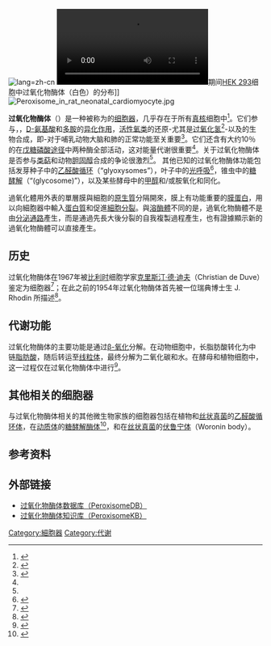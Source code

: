 {{NoteAT|G1=生命科学}}
[[File:Peroxisome.svg|lang=zh-cn]]
[[File:Distribution_of_peroxisomes_labelled_with_a_monomeric_eqFP611_variant_in_HEK293_cells_during_mitosis_-_pone.0004391.s005.ogv|thumb]]期间[[HEK_293|HEK 293]]细胞中过氧化物酶体（白色）的分布]]
[[File:Peroxisome_in_rat_neonatal_cardiomyocyte.jpg|alt=Peroxisome in rat neonatal cardiomyocyte staining The SelectFX Alexa Fluor 488 Peroxisome Labeling Kit directed against peroxisomal membrane protein 70 (PMP 70)]]

'''过氧化物酶体'''（{{lang-en|'''peroxisome'''}}）是一种被称为{{le|酶体|Microbody}}的[[细胞器|细胞器]]，几乎存在于所有[[真核生物|真核]]细胞中<ref name="pmid20124343">{{cite journal | vauthors = Gabaldón T | title = Peroxisome diversity and evolution | journal = Philosophical Transactions of the Royal Society of London. Series B, Biological Sciences | volume = 365 | issue = 1541 | pages = 765–73 | date = Mar 2010 | pmid = 20124343 | pmc = 2817229 | doi = 10.1098/rstb.2009.0240 }}</ref>。它们参与{{le|非常长链脂肪酸|Very long chain fatty acid}}，{{le|支链脂肪酸|Branched chain fatty acids}}，[[氨基酸|D-氨基酸]]和[[多胺|多胺]]的[[异化作用|异化作用]]，[[活性氧类|活性氧类]]的还原-尤其是[[过氧化氢|过氧化氢]]<ref name="ROS and peroxisomes">{{cite journal | vauthors = Bonekamp NA, Völkl A, Fahimi HD, Schrader M | title = Reactive oxygen species and peroxisomes: struggling for balance | journal = BioFactors | volume = 35 | issue = 4 | pages = 346–55 | pmid = 19459143 | doi = 10.1002/biof.48 | year=2009}}</ref>-以及{{le|缩醛磷脂|Plasmalogen}}的生物合成，即{{le|醚磷脂|Ether lipid}}-对于哺乳动物大脑和肺的正常功能至关重要<ref name="pmid16756494">{{cite journal | vauthors = Wanders RJ, Waterham HR | title = Biochemistry of mammalian peroxisomes revisited | journal = Annual Review of Biochemistry | volume = 75 | issue =  | pages = 295–332 | year = 2006 | pmid = 16756494 | doi = 10.1146/annurev.biochem.74.082803.133329 }}</ref>。它们还含有大约10％的在[[戊糖磷酸途径|戊糖磷酸途径]]中两种酶全部活动，这对能量代谢很重要<ref name="pmid16756494"/>。关于过氧化物酶体是否参与[[类萜|类萜]]和动物[[胆固醇|胆固醇]]合成的争论很激烈<ref name="pmid16756494"/>。 其他已知的过氧化物酶体功能包括发芽种子中的[[乙醛酸循环|乙醛酸循环]]（“glyoxysomes”），叶子中的[[光呼吸|光呼吸]]<ref>{{cite book | vauthors = Evert RF, Eichhorn SE | year = 2006 | title = Esau's Plant Anatomy: Meristems, Cells, and Tissues of the Plant Body: Their Structure, Function, and Development|publisher=John Wiley & Sons|isbn=9780471738435}}</ref>，锥虫中的[[糖酵解|糖酵解]]（“{{le|糖酵解酶体|glycosome}}(glycosome)”），以及某些酵母中的[[甲醇|甲醇]]和/或胺氧化和同化。

過氧化體用外表的單層膜與細胞的[[原生質|原生質]]分隔開來，膜上有功能重要的[[膜蛋白|膜蛋白]]，用以向細胞器中輸入[[蛋白質|蛋白質]]和促進[[細胞分裂|細胞分裂]]。與[[溶酶體|溶酶體]]不同的是，過氧化物酶體不是由[[分泌通路|分泌通路]]產生，而是通過先長大後分裂的自我複製過程產生，也有證據顯示新的過氧化物酶體可以直接產生{{請求來源}}。

== 历史 ==
过氧化物酶体在1967年被[[比利时|比利时]]细胞学家[[克里斯汀·德·迪夫|克里斯汀·德·迪夫]]（Christian de Duve）鉴定为细胞器<ref name="pmid4389648">{{cite journal | vauthors = de Duve C | title = The peroxisome: a new cytoplasmic organelle | journal = Proceedings of the Royal Society of London. Series B, Biological Sciences | volume = 173 | issue = 1030 | pages = 71–83 | date = Apr 1969 | pmid = 4389648 | doi = 10.1098/rspb.1969.0039 }}</ref>；在此之前的1954年过氧化物酶体首先被一位瑞典博士生 J. Rhodin 所描述<ref name="Rhodin_1954">{{cite journal | vauthors = Rhodin, J | title = Correlation of ultrastructural organization and function in normal and experimentally changed proximal tubule cells of the mouse kidney | journal = Doctorate Thesis. Karolinska Institutet, Stockholm | volume = | issue =  | pages =  | year = 1954 | pmid = | doi =  }}</ref>。

== 代谢功能 ==
过氧化物酶体的主要功能是通过[[β-氧化|β-氧化]]分解{{le|非常长链脂肪酸|Very long chain fatty acid}}。在动物细胞中，长脂肪酸转化为中链[[脂肪酸|脂肪酸]]，随后转运至[[线粒体|线粒体]]，最终分解为二氧化碳和水。在酵母和植物细胞中，这一过程仅在过氧化物酶体中进行<ref name="alberts">{{cite book | vauthors = Alberts B,  Johnson A, Lewis J, Raff M, Roberts K,  Walter P | title = Molecular Biology of the Cell | edition = Fourth | publisher = Garland Science | location = New York | year = 2002 | pages = | quote = | isbn = 0-8153-3218-1 | chapter  = Chapter 12: Peroxisomes | url = https://www.ncbi.nlm.nih.gov/books/bv.fcgi?rid=mboc4.section.2194 | accessdate = }}</ref>。

== 其他相关的细胞器 ==
与过氧化物酶体相关的其他微生物家族的细胞器包括在植物和[[霉菌|丝状真菌]]的[[乙醛酸循环体|乙醛酸循环体]]，在[[动质体|动质体]]的[[糖酵解酶体|糖酵解酶体]]<ref name="pmid1447292">{{cite journal | vauthors = Blattner J, Swinkels B, Dörsam H, Prospero T, Subramani S, Clayton C | title = Glycosome assembly in trypanosomes: variations in the acceptable degeneracy of a COOH-terminal microbody targeting signal | url = https://archive.org/details/sim_journal-of-cell-biology_1992-12_119_5/page/1129 | journal = The Journal of Cell Biology | volume = 119 | issue = 5 | pages = 1129–36 | date = Dec 1992 | pmid = 1447292 | pmc = 2289717 | doi = 10.1083/jcb.119.5.1129 }}</ref>，和在[[霉菌|丝状真菌]]的[[伏鲁宁体|伏鲁宁体]]（Woronin body）。

== 参考资料 ==
{{reflist}}

== 外部链接 ==
{{wikiversity|Peroxisomes|at-link=Topic:Cell Biology|at=The Department of Cell Biology}}
{{Commons category|Peroxisomes}}
*[http://www.peroxisomeDB.org 过氧化物酶体数据库（PeroxisomeDB）] {{Wayback|url=http://www.peroxisomedb.org/ |date=20170719173243 }}
*[https://web.archive.org/web/20110724162957/http://www.peroxisomekb.nl/ 过氧化物酶体知识库（PeroxisomeKB）]

{{细胞结构}}
{{portal bar|新陈代谢}}

[[Category:細胞器|Category:細胞器]]
[[Category:代谢|Category:代谢]]